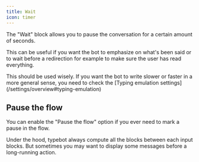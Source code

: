 ```yaml
---
title: Wait
icon: timer
---
```


The "Wait" block allows you to pause the conversation for a certain amount of seconds.

This can be useful if you want the bot to emphasize on what's been said or to wait before a redirection for example to make sure the user has read everything.

<Wait>
  This should be used wisely. If you want the bot to write slower or faster in a
  more general sense, you need to check the [Typing emulation
  settings](/settings/overview#typing-emulation)
</Wait>

## Pause the flow

You can enable the "Pause the flow" option if you ever need to mark a pause in the flow.

Under the hood, typebot always compute all the blocks between each input blocks. But sometimes you may want to display some messages before a long-running action.
